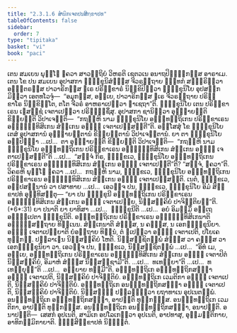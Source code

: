```yaml
---
title: "2.3.1.6 ສໍຆິກເຈຕປນສິກ຺ຂາປທ"
tableOfContents: false
sidebar:
  order: 7
type: "tipitaka"
basket: "vi"
book: "paci"
---
```



<DynamicBreadcrumb />

<Division number="758" book="paci">

<Paragraph number="2483" book="paci">
ເຕນ ສມເຍນ ພຸທ຺ໂຘ ຠຄວາ ສາວຕ຺ຖິຍໍ ວິຫຣຕິ ເຊຕວເນ ອນາຖປິຓ຺ຑິກສ຺ສ ອາຣາເມ. ເຕນ ໂຂ ປນ ສມເຍນ ອຸປາສກາ ຠິກ຺ຂຸນິສໍຆສ຺ສ ຈີວຣຕ຺ຖາຍ ຉນ຺ທກໍ ສງ຺ຆຣິຕ຺ວາ ອຎ຺ຎຕຣສ຺ສ ປາວາຣິກສ຺ສ ຆເຣ ປຣິກ຺ຂາຣໍ ນິກ຺ຂິປິຕ຺ວາ ຠິກ຺ຂຸນິໂຍ ອຸປສງ຺ກມິຕ຺ວາ ເອຕທໂວຈຸໍ—  “ອມຸກສ຺ສ, ອຍ຺ເຍ, ປາວາຣິກສ຺ສ ຆເຣ ຈີວຣຕ຺ຖາຍ ປຣິກ຺ຂາໂຣ ນິກ຺ຂິຕ຺ໂຕ, ຕໂຕ ຈີວຣໍ ອາຫຣາເປຕ຺ວາ ຠາເຊຖາ”ຕິ. ຠິກ຺ຂຸນິໂຍ ເຕນ ປຣິກ຺ຂາເຣນ ເຠສຊ຺ຊໍ ເຈຕາເປຕ຺ວາ ປຣິຠຸຎ຺ຊິໍສຸ. ອຸປາສກາ ຊານິຕ຺ວາ ອຸຊ຺ຌາຍນ຺ຕິ ຂິຍ຺ຍນ຺ຕິ ວິປາເຈນ຺ຕິ—  “ກຖຎ຺ຫິ ນາມ ຠິກ຺ຂຸນິໂຍ ອຎ຺ຎທຕ຺ຖິເກນ ປຣິກ຺ຂາເຣນ ອຎ຺ຎຸທ຺ທິສິເກນ ສໍຆິເກນ ອຎ຺ຎໍ ເຈຕາເປສ຺ສນ຺ຕີ”ຕິ.
</Paragraph>

<Paragraph number="2484" book="paci">
ອສ຺ໂສສຸໍ ໂຂ ຠິກ຺ຂຸນິໂຍ ເຕສໍ ອຸປາສການໍ ອຸຊ຺ຌາຍນ຺ຕານໍ ຂິຍ຺ຍນ຺ຕານໍ ວິປາເຈນ຺ຕານໍ. ຍາ ຕາ ຠິກ຺ຂຸນິໂຍ ອປ຺ປິຈ຺ຉາ …ເປ…  ຕາ ອຸຊ຺ຌາຍນ຺ຕິ ຂິຍ຺ຍນ຺ຕິ ວິປາເຈນ຺ຕິ—  “ກຖຎ຺ຫິ ນາມ ຠິກ຺ຂຸນິໂຍ ອຎ຺ຎທຕ຺ຖິເກນ ປຣິກ຺ຂາເຣນ ອຎ຺ຎຸທ຺ທິສິເກນ ສໍຆິເກນ ອຎ຺ຎໍ ເຈຕາເປສ຺ສນ຺ຕີ”ຕິ …ເປ…  “ສຈ຺ຈໍ ກິຣ, ຠິກ຺ຂເວ, ຠິກ຺ຂຸນິໂຍ ອຎ຺ຎທຕ຺ຖິເກນ ປຣິກ຺ຂາເຣນ ອຎ຺ຎຸທ຺ທິສິເກນ ສໍຆິເກນ ອຎ຺ຎໍ ເຈຕາເປນ຺ຕີ”ຕິ? “ສຈ຺ຈໍ, ຠຄວາ”ຕິ. ວິຄຣຫິ ພຸທ຺ໂຘ ຠຄວາ …ເປ…  ກຖຎ຺ຫິ ນາມ, ຠິກ຺ຂເວ, ຠິກ຺ຂຸນິໂຍ ອຎ຺ຎທຕ຺ຖິເກນ ປຣິກ຺ຂາເຣນ ອຎ຺ຎຸທ຺ທິສິເກນ ສໍຆິເກນ ອຎ຺ຎໍ ເຈຕາເປສ຺ສນ຺ຕິ. ເນຕໍ, ຠິກ຺ຂເວ, ອປ຺ປສນ຺ນານໍ ວາ ປສາທາຍ …ເປ…  ເອວຎ຺ຈ ປນ, ຠິກ຺ຂເວ, ຠິກ຺ຂຸນິໂຍ ອິມໍ ສິກ຺ຂາປທໍ ອຸທ຺ທິສນ຺ຕຸ—
</Paragraph>

</Division>
<Division number="759" book="paci">

<Paragraph number="2485" book="paci">
<Emphasis>“ຍາ ປນ ຠິກ຺ຂຸນີ ອຎ຺ຎທຕ຺ຖິເກນ ປຣິກ຺ຂາເຣນ ອຎ຺ຎຸທ຺ທິສິເກນ ສໍຆິເກນ ອຎ຺ຎໍ ເຈຕາເປຍ຺ຍ, ນິສ຺ສຄ຺ຄິຍໍ ປາຈິຕ຺ຕິຍນ຺”</Emphasis>ຕິ. (*6*:<Emphasis>31</Emphasis>)
</Paragraph>

</Division>
<Division number="760" book="paci">

<Paragraph number="2486" book="paci">
<Emphasis>ຍາ ປນາ</Emphasis>ຕິ ຍາ ຍາທິສາ …ເປ…  <Emphasis>ຠິກ຺ຂຸນີ</Emphasis>ຕິ …ເປ…  ອຍໍ ອິມສ຺ມິໍ ອຕ຺ເຖ ອຘິປ຺ເປຕາ ຠິກ຺ຂຸນີຕິ.
</Paragraph>

<Paragraph number="2487" book="paci">
<Emphasis>ອຎ຺ຎທຕ຺ຖິເກນ ປຣິກ຺ຂາເຣນ ອຎ຺ຎຸທ຺ທິສິເກນາ</Emphasis>ຕິ ອຎ຺ຎສ຺ສຕ຺ຖາຍ ທິນ຺ເນນ.
</Paragraph>

<Paragraph number="2488" book="paci">
<Emphasis>ສໍຆິເກນາ</Emphasis>ຕິ ສໍຆສ຺ສ, ນ ຄຓສ຺ສ, ນ ເອກຠິກ຺ຂຸນິຍາ.
</Paragraph>

<Paragraph number="2489" book="paci">
<Emphasis>ອຎ຺ຎໍ ເຈຕາເປຍ຺ຍາ</Emphasis>ຕິ ຍໍອຕ຺ຖາຍ ທິນ຺ນໍ, ຕໍ ຐເປຕ຺ວາ ອຎ຺ຎໍ ເຈຕາເປຕິ, ປໂຍເຄ ທຸກ຺ກຏໍ. ປຏິລາເຠນ ນິສ຺ສຄ຺ຄິຍໍ ໂຫຕິ. ນິສ຺ສຊ຺ຊິຕພ຺ພໍ ສໍຆສ຺ສ ວາ ຄຓສ຺ສ ວາ ເອກຠິກ຺ຂຸນິຍາ ວາ. ເອວຎ຺ຈ ປນ, ຠິກ຺ຂເວ, ນິສ຺ສຊ຺ຊິຕພ຺ພໍ …ເປ…  “ອິທໍ ເມ, ອຍ຺ເຍ, ອຎ຺ຎທຕ຺ຖິເກນ ປຣິກ຺ຂາເຣນ ອຎ຺ຎຸທ຺ທິສິເກນ ສໍຆິເກນ ອຎ຺ຎໍ ເຈຕາປິຕໍ ນິສ຺ສຄ຺ຄິຍໍ, ອິມາຫໍ ສໍຆສ຺ສ ນິສ຺ສຊ຺ຊາມີ”ຕິ. …ເປ…  ທເທຍ຺ຍາ”ຕິ …ເປ…  ທເທຍ຺ຍຸນ຺”ຕິ …ເປ…  ອຍ຺ຍາຍ ທມ຺ມີ”ຕິ.
</Paragraph>

</Division>
<Division number="761" book="paci">

<Paragraph number="2490" book="paci">
ອຎ຺ຎທຕ຺ຖິເກ ອຎ຺ຎທຕ຺ຖິກສຎ຺ຎາ ອຎ຺ຎໍ ເຈຕາເປຕິ, ນິສ຺ສຄ຺ຄິຍໍ ປາຈິຕ຺ຕິຍໍ. ອຎ຺ຎທຕ຺ຖິເກ ເວມຕິກາ ອຎ຺ຎໍ ເຈຕາເປຕິ, ນິສ຺ສຄ຺ຄິຍໍ ປາຈິຕ຺ຕິຍໍ. ອຎ຺ຎທຕ຺ຖິເກ ອນຎ຺ຎທຕ຺ຖິກສຎ຺ຎາ ອຎ຺ຎໍ ເຈຕາເປຕິ, ນິສ຺ສຄ຺ຄິຍໍ ປາຈິຕ຺ຕິຍໍ. ນິສ຺ສຏ຺ຐໍ ປຏິລຠິຕ຺ວາ ຍຖາທາເນ ອຸປເນຕພ຺ພໍ.
</Paragraph>

<Paragraph number="2491" book="paci">
ອນຎ຺ຎທຕ຺ຖິເກ ອຎ຺ຎທຕ຺ຖິກສຎ຺ຎາ, ອາປຕ຺ຕິ ທຸກ຺ກຏສ຺ສ. ອນຎ຺ຎທຕ຺ຖິເກ ເວມຕິກາ, ອາປຕ຺ຕິ ທຸກ຺ກຏສ຺ສ. ອນຎ຺ຎທຕ຺ຖິເກ ອນຎ຺ຎທຕ຺ຖິກສຎ຺ຎາ, ອນາປຕ຺ຕິ.
</Paragraph>

</Division>
<Division number="762" book="paci">

<Paragraph number="2492" book="paci">
ອນາປຕ຺ຕິ—  ເສສກໍ ອຸປເນຕິ, ສາມິເກ ອປໂລເກຕ຺ວາ ອຸປເນຕິ, ອາປທາສຸ, ອຸມ຺ມຕ຺ຕິກາຍ, ອາທິກມ຺ມິກາຍາຕິ.

</Paragraph>
</Division>

<Paragraph number="2493" type="center" book="paci">
ຉຏ຺ຐສິກ຺ຂາປທໍ ນິຏ຺ຐິຕໍ.
</Paragraph>
